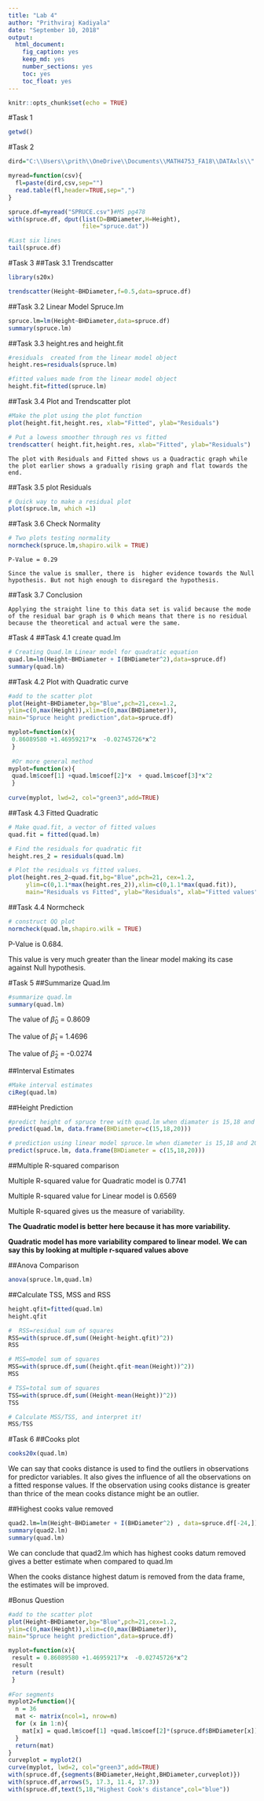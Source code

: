 ```yaml
---
title: "Lab 4"
author: "Prithviraj Kadiyala"
date: "September 10, 2018"
output:
  html_document:
    fig_caption: yes
    keep_md: yes
    number_sections: yes
    toc: yes
    toc_float: yes
---
```


```r
knitr::opts_chunk$set(echo = TRUE)
```


#Task 1
```r
getwd()
```

#Task 2
```r
dird="C:\\Users\\prith\\OneDrive\\Documents\\MATH4753_FA18\\DATAxls\\"

myread=function(csv){
  fl=paste(dird,csv,sep="")
  read.table(fl,header=TRUE,sep=",")
}

spruce.df=myread("SPRUCE.csv")#MS pg478
with(spruce.df, dput(list(D=BHDiameter,H=Height), 
                     file="spruce.dat"))

#Last six lines
tail(spruce.df)
```

#Task 3
##Task 3.1 Trendscatter
```r
library(s20x)

trendscatter(Height~BHDiameter,f=0.5,data=spruce.df)
```

##Task 3.2 Linear Model Spruce.lm
```r
spruce.lm=lm(Height~BHDiameter,data=spruce.df)
summary(spruce.lm)
```

##Task 3.3 height.res and height.fit
```r
#residuals  created from the linear model object
height.res=residuals(spruce.lm)

#fitted values made from the linear model object
height.fit=fitted(spruce.lm)
```

##Task 3.4 Plot and Trendscatter plot
```r
#Make the plot using the plot function 
plot(height.fit,height.res, xlab="Fitted", ylab="Residuals")

# Put a lowess smoother through res vs fitted
trendscatter( height.fit,height.res, xlab="Fitted", ylab="Residuals")
```

```
The plot with Residuals and Fitted shows us a Quadractic graph while the plot earlier shows a gradually rising graph and flat towards the end.

```

##Task 3.5 plot Residuals
```r
# Quick way to make a residual plot
plot(spruce.lm, which =1)
```

##Task 3.6 Check Normality
```r
# Two plots testing normality
normcheck(spruce.lm,shapiro.wilk = TRUE)
```

```
P-Value = 0.29

Since the value is smaller, there is  higher evidence towards the Null hypothesis. But not high enough to disregard the hypothesis.
```

##Task 3.7 Conclusion
```
Applying the straight line to this data set is valid because the mode of the residual bar graph is 0 which means that there is no residual because the theoretical and actual were the same.
```

#Task 4
##Task 4.1 create quad.lm
```r
# Creating Quad.lm Linear model for quadratic equation
quad.lm=lm(Height~BHDiameter + I(BHDiameter^2),data=spruce.df)
summary(quad.lm)
```

##Task 4.2 Plot with Quadratic curve
```r
#add to the scatter plot
plot(Height~BHDiameter,bg="Blue",pch=21,cex=1.2,
ylim=c(0,max(Height)),xlim=c(0,max(BHDiameter)), 
main="Spruce height prediction",data=spruce.df)

myplot=function(x){
 0.86089580 +1.46959217*x  -0.02745726*x^2
 }
 
 #Or more general method
myplot=function(x){
 quad.lm$coef[1] +quad.lm$coef[2]*x  + quad.lm$coef[3]*x^2
 } 
 
curve(myplot, lwd=2, col="green3",add=TRUE)
```

##Task 4.3 Fitted Quadratic
```r
# Make quad.fit, a vector of fitted values
quad.fit = fitted(quad.lm) 

# Find the residuals for quadratic fit 
height.res_2 = residuals(quad.lm)

# Plot the residuals vs fitted values.
plot(height.res_2~quad.fit,bg="Blue",pch=21, cex=1.2,
     ylim=c(0,1.1*max(height.res_2)),xlim=c(0,1.1*max(quad.fit)),
     main="Residuals vs Fitted", ylab="Residuals", xlab="Fitted values")
```

##Task 4.4 Normcheck
```r

# construct QQ plot 
normcheck(quad.lm,shapiro.wilk = TRUE)
```

P-Value is 0.684.

This value is very much greater than the linear model making its case against Null hypothesis.

#Task 5
##Summarize Quad.lm
```r
#summarize quad.lm
summary(quad.lm)
```

The value of $\hat\beta_0$ = 0.8609

The value of $\hat\beta_1$ = 1.4696

The value of $\hat\beta_2$ = -0.0274


##Interval Estimates
```r
#Make interval estimates
ciReg(quad.lm)
```

##Height Prediction
```r
#predict height of spruce tree with quad.lm when diamater is 15,18 and 20cm
predict(quad.lm, data.frame(BHDiameter=c(15,18,20)))

# prediction using linear model spruce.lm when diameter is 15,18 and 20cm
predict(spruce.lm, data.frame(BHDiameter = c(15,18,20)))
```


##Multiple R-squared comparison

Multiple R-squared value for Quadratic model is 0.7741

Multiple R-squared value for Linear model is 0.6569

Multiple R-squared gives us the measure of variability.

**The Quadratic model is better here because it has more variability.**

**Quadratic model has more variability compared to linear model. We can say this by looking at multiple r-squared values above**


##Anova Comparison
```r
anova(spruce.lm,quad.lm)
```

##Calculate TSS, MSS and RSS
```r
height.qfit=fitted(quad.lm)
height.qfit

#  RSS=residual sum of squares
RSS=with(spruce.df,sum((Height-height.qfit)^2))
RSS

# MSS=model sum of squares
MSS=with(spruce.df,sum((height.qfit-mean(Height))^2))
MSS

# TSS=total sum of squares
TSS=with(spruce.df,sum((Height-mean(Height))^2))
TSS 

# Calculate MSS/TSS, and interpret it!
MSS/TSS
```

#Task 6
##Cooks plot
```r
cooks20x(quad.lm)
```

We can say that cooks distance is used to find the outliers in observations for predictor variables. It also gives the influence of all the observations on a fitted response values. If the observation using cooks distance is greater than thrice of the mean cooks distance might be an outlier.

##Highest cooks value removed
```r
quad2.lm=lm(Height~BHDiameter + I(BHDiameter^2) , data=spruce.df[-24,])
summary(quad2.lm)
summary(quad.lm)
```


We can conclude that quad2.lm which has highest cooks datum removed gives a better estimate when compared to quad.lm

When the cooks distance highest datum is removed from the data frame, the estimates will be improved.

#Bonus Question
```r
#add to the scatter plot
plot(Height~BHDiameter,bg="Blue",pch=21,cex=1.2,
ylim=c(0,max(Height)),xlim=c(0,max(BHDiameter)), 
main="Spruce height prediction",data=spruce.df)

myplot=function(x){
 result = 0.86089580 +1.46959217*x  -0.02745726*x^2
 result
 return (result)
 }
 
#For segments
myplot2=function(){
  n = 36
  mat <- matrix(ncol=1, nrow=n)
  for (x in 1:n){
    mat[x] = quad.lm$coef[1] +quad.lm$coef[2]*(spruce.df$BHDiameter[x])  + quad.lm$coef[3]*(spruce.df$BHDiameter[x])^2
  }
  return(mat)
} 
curveplot = myplot2()
curve(myplot, lwd=2, col="green3",add=TRUE)
with(spruce.df,{segments(BHDiameter,Height,BHDiameter,curveplot)})
with(spruce.df,arrows(5, 17.3, 11.4, 17.3))
with(spruce.df,text(5,18,"Highest Cook's distance",col="blue"))
```













